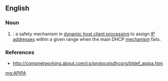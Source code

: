 ==English==

===Noun===
{{en-noun|-}}

# {{lb|en|networking}} {{initialism of|[[automatic]] [[private]] [[IP]] [[addressing]]|dot=|lang=en}}: a safety mechanism in [[DHCP|dynamic host client processing]] to assign [[IP address]]es within a given range when the main DHCP [[mechanism]] fails.

===References===
* http://compnetworking.about.com/cs/protocolsdhcp/g/bldef_apipa.htm

[[mg:APIPA]]